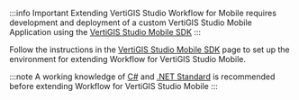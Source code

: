 :::info Important
Extending VertiGIS Studio Workflow for Mobile requires development and deployment of a custom VertiGIS Studio Mobile Application using the [VertiGIS Studio Mobile SDK](../../mobile/sdk-overview.mdx)
:::

Follow the instructions in the [VertiGIS Studio Mobile SDK](../sdk-mobile-overview.mdx) page to set up the environment for extending Workflow for VertiGIS Studio Mobile.

:::note
A working knowledge of [C#](https://docs.microsoft.com/en-ca/dotnet/csharp/) and [.NET Standard](https://dotnet.microsoft.com/platform/dotnet-standard) is recommended before extending Workflow for VertiGIS Studio Mobile
:::
